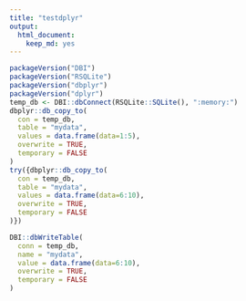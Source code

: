```yaml
---
title: "testdplyr"
output: 
  html_document: 
    keep_md: yes
---
```


 
```r
packageVersion("DBI")
packageVersion("RSQLite")
packageVersion("dbplyr")
packageVersion("dplyr")
temp_db <- DBI::dbConnect(RSQLite::SQLite(), ":memory:")
dbplyr::db_copy_to(
  con = temp_db,
  table = "mydata",
  values = data.frame(data=1:5),
  overwrite = TRUE,
  temporary = FALSE
)
try({dbplyr::db_copy_to(
  con = temp_db,
  table = "mydata",
  values = data.frame(data=6:10),
  overwrite = TRUE,
  temporary = FALSE
)})
```


```r
DBI::dbWriteTable(
  conn = temp_db,
  name = "mydata",
  value = data.frame(data=6:10),
  overwrite = TRUE,
  temporary = FALSE
)
```
 